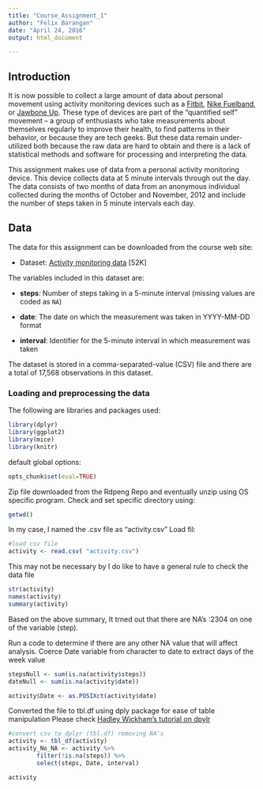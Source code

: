 ```yaml
---
title: "Course_Assignment_1"
author: "Felix Barangan"
date: "April 24, 2016"
output: html_document

---
```

                                         
## Introduction

It is now possible to collect a large amount of data about personal
movement using activity monitoring devices such as a
[Fitbit](http://www.fitbit.com), [Nike
Fuelband](http://www.nike.com/us/en_us/c/nikeplus-fuelband), or
[Jawbone Up](https://jawbone.com/up). These type of devices are part of
the "quantified self" movement -- a group of enthusiasts who take
measurements about themselves regularly to improve their health, to
find patterns in their behavior, or because they are tech geeks. But
these data remain under-utilized both because the raw data are hard to
obtain and there is a lack of statistical methods and software for
processing and interpreting the data.

This assignment makes use of data from a personal activity monitoring
device. This device collects data at 5 minute intervals through out the
day. The data consists of two months of data from an anonymous
individual collected during the months of October and November, 2012
and include the number of steps taken in 5 minute intervals each day.

## Data

The data for this assignment can be downloaded from the course web
site:

* Dataset: [Activity monitoring data](https://d396qusza40orc.cloudfront.net/repdata%2Fdata%2Factivity.zip) [52K]

The variables included in this dataset are:

* **steps**: Number of steps taking in a 5-minute interval (missing
    values are coded as `NA`)

* **date**: The date on which the measurement was taken in YYYY-MM-DD
    format

* **interval**: Identifier for the 5-minute interval in which
    measurement was taken




The dataset is stored in a comma-separated-value (CSV) file and there
are a total of 17,568 observations in this
dataset.

### Loading and preprocessing the data

The following are libraries and packages used:
```r
library(dplyr)
library(ggplot2)
library(mice)
library(knitr)
```             

default global options:          
```r
opts_chunk$set(eval=TRUE)
```

Zip file downloaded from the Rdpeng Repo and eventually unzip using OS specific program. Check and set specific directory using:
```r
getwd()
```

In my case, I named the .csv file as "activity.csv"
Load fil:
```r
#load csv file
activity <- read.csv( "activity.csv")
```
       
This may not be necessary by I do like to have a general rule to check the data file
```r
str(activity)
names(activity)
summary(activity)
```

Based on the above summary, It trned out that there are   NA's   :2304   on one of the variable (step).

Run a code to determine if there are any other NA value that will affect analysis. Coerce Date variable from character to date to extract days of the week value

```r
stepsNull <- sum(is.na(activity$steps))
dateNull <- sum(is.na(activity$date))

activity$Date <- as.POSIXct(activity$date)
```                

Converted the file to tbl.df using dply package for ease of table manipulation
Please check [Hadley Wickham's tutorial on dpylr][1]
        
```r
#convert csv to dplyr (tbl.df) removing NA's
activity <- tbl_df(activity)
activity_No_NA <- activity %>%
        filter(!is.na(steps)) %>%
        select(steps, Date, interval)
```
```r
activity
```




        
[1]: https://www.youtube.com/watch?v=8SGif63VW6E
